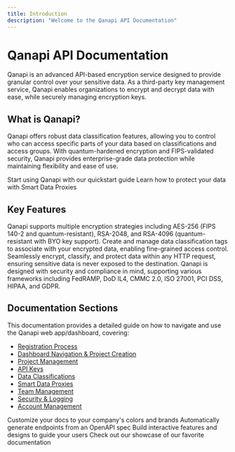 ```yaml
---
title: Introduction
description: "Welcome to the Qanapi API Documentation"
---
```


# Qanapi API Documentation

Qanapi is an advanced API-based encryption service designed to provide granular control over your sensitive data. As a third-party key management service, Qanapi enables organizations to encrypt and decrypt data with ease, while securely managing encryption keys.

## What is Qanapi?

Qanapi offers robust data classification features, allowing you to control who can access specific parts of your data based on classifications and access groups. With quantum-hardened encryption and FIPS-validated security, Qanapi provides enterprise-grade data protection while maintaining flexibility and ease of use.

<CardGroup cols={2}>
  <Card
    title="Get Started"
    icon="rocket"
    href="/quickstart"
  >
    Start using Qanapi with our quickstart guide
  </Card>
  <Card
    title="Data Proxies"
    icon="shield-halved"
    href="/api/data-proxies/overview"
  >
    Learn how to protect your data with Smart Data Proxies
  </Card>
</CardGroup>

## Key Features

<Card title="Advanced Encryption">
  Qanapi supports multiple encryption strategies including AES-256 (FIPS 140-2 and quantum-resistant), RSA-2048, and RSA-4096 (quantum-resistant with BYO key support).
</Card>

<Card title="Data Classification">
  Create and manage data classification tags to associate with your encrypted data, enabling fine-grained access control.
</Card>

<Card title="Smart Data Proxies">
  Seamlessly encrypt, classify, and protect data within any HTTP request, ensuring sensitive data is never exposed to the destination.
</Card>

<Card title="Security & Compliance">
  Qanapi is designed with security and compliance in mind, supporting various frameworks including FedRAMP, DoD IL4, CMMC 2.0, ISO 27001, PCI DSS, HIPAA, and GDPR.
</Card>

## Documentation Sections

This documentation provides a detailed guide on how to navigate and use the Qanapi web app/dashboard, covering:

- [Registration Process](/getting-started/registration)
- [Dashboard Navigation & Project Creation](/getting-started/dashboard-navigation)
- [Project Management](/project-management/overview)
- [API Keys](/project-management/api-keys)
- [Data Classifications](/project-management/data-classifications)
- [Smart Data Proxies](/api/data-proxies/overview)
- [Team Management](/administration/team-management)
- [Security & Logging](/administration/security-log)
- [Account Management](/administration/my-account)

<CardGroup cols={2}>
  <Card
    title="Customize Style"
    icon="palette"
    href="https://mintlify.com/docs/settings/global"
  >
    Customize your docs to your company's colors and brands
  </Card>
  <Card
    title="Reference APIs"
    icon="code"
    href="https://mintlify.com/docs/api-playground/openapi"
  >
    Automatically generate endpoints from an OpenAPI spec
  </Card>
  <Card
    title="Add Components"
    icon="screwdriver-wrench"
    href="https://mintlify.com/docs/content/components/accordions"
  >
    Build interactive features and designs to guide your users
  </Card>
  <Card
    title="Get Inspiration"
    icon="stars"
    href="https://mintlify.com/customers"
  >
    Check out our showcase of our favorite documentation
  </Card>
</CardGroup>

